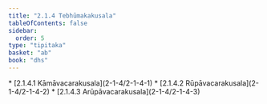 ```yaml
---
title: "2.1.4 Tebhūmakakusala"
tableOfContents: false
sidebar:
  order: 5
type: "tipitaka"
basket: "ab"
book: "dhs"
---
```



<DynamicBreadcrumb />



<TableOfContents book="dhs" section="2.1.4">
* [2.1.4.1 Kāmāvacarakusala](2-1-4/2-1-4-1)
* [2.1.4.2 Rūpāvacarakusala](2-1-4/2-1-4-2)
* [2.1.4.3 Arūpāvacarakusala](2-1-4/2-1-4-3)
</TableOfContents>